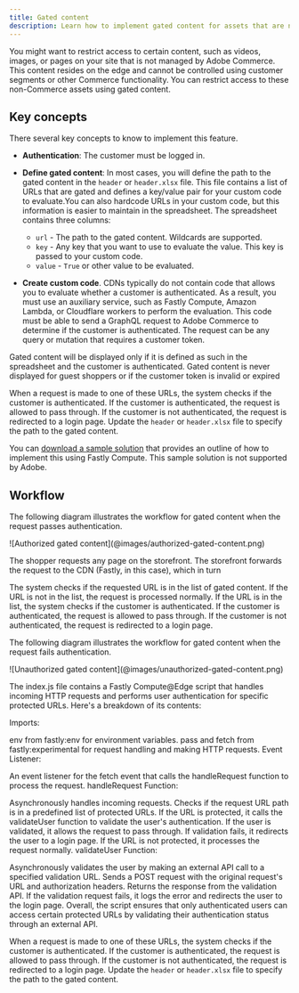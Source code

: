 ```yaml
---
title: Gated content
description: Learn how to implement gated content for assets that are not managed by Adobe Commerce.
---
```



You might want to restrict access to certain content, such as videos, images, or pages on your site that is not managed by Adobe Commerce. This content resides on the edge and cannot be controlled using customer segments or other Commerce functionality. You can restrict access to these non-Commerce assets using gated content. 

## Key concepts

There several key concepts to know to implement this feature.

* **Authentication**: The customer must be logged in.

* **Define gated content**: In most cases, you will define the path to the gated content in the `header` or `header.xlsx` file. This file contains a list of URLs that are gated and defines a key/value pair for your custom code to evaluate.You can also hardcode URLs in your custom code, but this information is easier to maintain in the spreadsheet. The spreadsheet contains three columns:

  * `url` - The path to the gated content. Wildcards are supported.
  * `key` - Any key that you want to use to evaluate the value. This key is passed to your custom code.
  * `value` - `True` or other value to be evaluated.

* **Create custom code**. CDNs typically do not contain code that allows you to evaluate whether a customer is authenticated. As a result, you must use an auxiliary service, such as Fastly Compute, Amazon Lambda, or Cloudflare workers to perform the evaluation. This code must be able to send a GraphQL request to Adobe Commerce to determine if the customer is authenticated. The request can be any query or mutation that requires a customer token.

Gated content will be displayed only if it is defined as such in the spreadsheet and the customer is authenticated. Gated content is never displayed for guest shoppers or if the customer token is invalid or expired


When a request is made to one of these URLs, the system checks if the customer is authenticated. If the customer is authenticated, the request is allowed to pass through. If the customer is not authenticated, the request is redirected to a login page.
Update the `header` or `header.xlsx` file to specify the path to the gated content. 


  You can [download a sample solution](https://www.example.com) that provides an outline of how to implement this using Fastly Compute. This sample solution is not supported by Adobe.

## Workflow

The following diagram illustrates the workflow for gated content when the request passes authentication.

<Diagram caption="Authorized gated content">
![Authorized gated content](@images/authorized-gated-content.png)
</Diagram>

The shopper requests any page on the storefront. The storefront forwards the request to the CDN (Fastly, in this case), which in turn 


The system checks if the requested URL is in the list of gated content. If the URL is not in the list, the request is processed normally. If the URL is in the list, the system checks if the customer is authenticated. If the customer is authenticated, the request is allowed to pass through. If the customer is not authenticated, the request is redirected to a login page.

The following diagram illustrates the workflow for gated content when the request fails authentication.

<Diagram caption="Unauthorized gated content">
![Unauthorized gated content](@images/unauthorized-gated-content.png)
</Diagram>





The index.js file contains a Fastly Compute@Edge script that handles incoming HTTP requests and performs user authentication for specific protected URLs. Here's a breakdown of its contents:

Imports:

env from fastly:env for environment variables.
pass and fetch from fastly:experimental for request handling and making HTTP requests.
Event Listener:

An event listener for the fetch event that calls the handleRequest function to process the request.
handleRequest Function:

Asynchronously handles incoming requests.
Checks if the request URL path is in a predefined list of protected URLs.
If the URL is protected, it calls the validateUser function to validate the user's authentication.
If the user is validated, it allows the request to pass through.
If validation fails, it redirects the user to a login page.
If the URL is not protected, it processes the request normally.
validateUser Function:

Asynchronously validates the user by making an external API call to a specified validation URL.
Sends a POST request with the original request's URL and authorization headers.
Returns the response from the validation API.
If the validation request fails, it logs the error and redirects the user to the login page.
Overall, the script ensures that only authenticated users can access certain protected URLs by validating their authentication status through an external API.

When a request is made to one of these URLs, the system checks if the customer is authenticated. If the customer is authenticated, the request is allowed to pass through. If the customer is not authenticated, the request is redirected to a login page.
Update the `header` or `header.xlsx` file to specify the path to the gated content. 